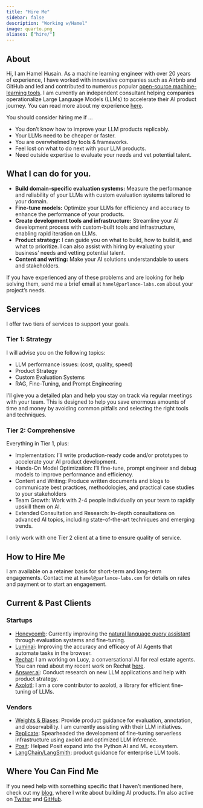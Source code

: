 ```yaml
---
title: "Hire Me"
sidebar: false
description: "Working w/Hamel"
image: quarto.png
aliases: ["hire/"]
---
```


## About

Hi, I am Hamel Husain. As a machine learning engineer with over 20 years of experience, I have worked with innovative companies such as Airbnb and GitHub and led and contributed to numerous popular [open-source machine-learning tools](oss/opensource.qmd). I am currently an independent consultant helping companies operationalize Large Language Models (LLMs) to accelerate their AI product journey. You can read more about my experience [here](https://www.linkedin.com/in/hamelhusain/).

You should consider hiring me if ...

-   You don’t know how to improve your LLM products replicably.
-   Your LLMs need to be cheaper or faster.
-   You are overwhelmed by tools & frameworks.
-   Feel lost on what to do next with your LLM products.
-   Need outside expertise to evaluate your needs and vet potential talent.

## What I can do for you.

-   **Build domain-specific evaluation systems:** Measure the performance and reliability of your LLMs with custom evaluation systems tailored to your domain.
-   **Fine-tune models:** Optimize your LLMs for efficiency and accuracy to enhance the performance of your products.
-   **Create development tools and infrastructure:** Streamline your AI development process with custom-built tools and infrastructure, enabling rapid iteration on LLMs.
-   **Product strategy:** I can guide you on what to build, how to build it, and what to prioritize. I can also assist with hiring by evaluating your business’ needs and vetting potential talent.
-   **Content and writing:** Make your AI solutions understandable to users and stakeholders.

If you have experienced any of these problems and are looking for help solving them, send me a brief email at `hamel@parlance-labs.com` about your project’s needs.

## Services

I offer two tiers of services to support your goals.

### Tier 1: Strategy

I will advise you on the following topics:

-   LLM performance issues: (cost, quality, speed)
-   Product Strategy
-   Custom Evaluation Systems
-   RAG, Fine-Tuning, and Prompt Engineering

I'll give you a detailed plan and help you stay on track via regular meetings with your team. This is designed to help you save enormous amounts of time and money by avoiding common pitfalls and selecting the right tools and techniques.

### Tier 2: Comprehensive

Everything in Tier 1, plus:

-   Implementation: I'll write production-ready code and/or prototypes to accelerate your AI product development.
-   Hands-On Model Optimization: I’ll fine-tune, prompt engineer and debug models to improve performance and efficiency.
-   Content and Writing: Produce written documents and blogs to communicate best practices, methodologies, and practical case studies to your stakeholders
-   Team Growth: Work with 2-4 people individually on your team to rapidly upskill them on AI.
-   Extended Consultation and Research: In-depth consultations on advanced AI topics, including state-of-the-art techniques and emerging trends.

I only work with one Tier 2 client at a time to ensure quality of service.

## How to Hire Me

I am available on a retainer basis for short-term and long-term engagements. Contact me at `hamel@parlance-labs.com` for details on rates and payment or to start an engagement.

## Current & Past Clients

### Startups

-   [Honeycomb](https://www.honeycomb.io/): Currently improving the [natural language query assistant](https://www.honeycomb.io/blog/introducing-query-assistant) through evaluation systems and fine-tuning.
-   [Luminai](https://www.luminai.com/): Improving the accuracy and efficacy of AI Agents that automate tasks in the browser.
-   [Rechat](https://rechat.com/): I am working on Lucy, a conversational AI for real estate agents. You can read about my recent work on Rechat [here](https://hamel.dev/blog/posts/evals/).
-   [Answer.ai](https://www.answer.ai/): Conduct research on new LLM applications and help with product strategy.
-   [Axolotl](https://github.com/hamelsmu): I am a core contributor to axolotl, a library for efficient fine-tuning of LLMs.

### Vendors

-   [Weights & Biases](https://wandb.ai/site): Provide product guidance for evaluation, annotation, and observability. I am currently assisting with their LLM initiatives.
-   [Replicate](https://replicate.com/): Spearheaded the development of fine-tuning serverless infrastructure using axolotl and optimized LLM inference.
-   [Posit](https://posit.co/): Helped Posit expand into the Python AI and ML ecosystem.
-   [LangChain/LangSmith](https://www.langchain.com/langsmith): product guidance for enterprise LLM tools.

## Where You Can Find Me

If you need help with something specific that I haven’t mentioned here, check out my [blog](https://hamel.dev/), where I write about building AI products. I’m also active on [Twitter](https://twitter.com/HamelHusain) and [GitHub](https://github.com/hamelsmu).